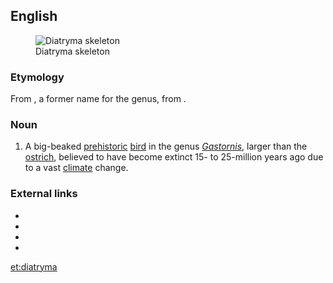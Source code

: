 {{also|Diatryma}}
==English==
[[Image:Gastornis.jpg|thumb|Diatryma skeleton]]

===Etymology===
From {{etyl|mul|en}} {{taxlink|Diatryma|genus|noshow=1}}, a former name for the genus, from {{etyl|grc|en}} {{term|διατρήμα||canoe|tr=diatrēma|sc=polytonic|lang=grc}}.

===Noun===
{{en-noun}}

# A big-beaked [[prehistoric]] [[bird]] in the genus ''[[Gastornis]]'', larger than the [[ostrich]], believed to have become extinct 15- to 25-million years ago due to a vast [[climate]] change.

===External links===
* {{pedia|Gastornis}}
* {{specieslite|Gastornis}}
* {{comcatlite|Gastornis}}
* {{R:Fossilworks|39556|Diatryma}}

[[et:diatryma]]